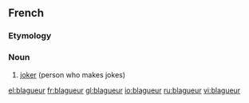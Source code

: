 ==French==

===Etymology===
{{suffix|blaguer|eur|lang=fr}}

===Noun===
{{fr-noun|m|f=blagueuse}}

# [[joker]] (person who makes jokes)

[[el:blagueur]]
[[fr:blagueur]]
[[gl:blagueur]]
[[io:blagueur]]
[[ru:blagueur]]
[[vi:blagueur]]